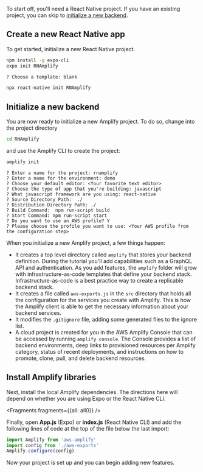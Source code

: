 To start off, you'll need a React Native project. If you have an existing project, you can skip to [initialize a new backend](#initialize-a-new-backend).

##  Create a new React Native app

To get started, initialize a new React Native project.

<BlockSwitcher>
<Block name="Expo">

```bash
npm install -g expo-cli  
expo init RNAmplify

? Choose a template: blank
```

</Block>
<Block name="React Native CLI">

```bash
npx react-native init RNAmplify
```

</Block>
</BlockSwitcher>

## Initialize a new backend

You are now ready to initialize a new Amplify project. To do so, change into the project directory

```bash
cd RNAmplify
```

and use the Amplify CLI to create the project:

```bash
amplify init
```

```console
? Enter a name for the project: rnamplify
? Enter a name for the environment: demo
? Choose your default editor: <Your favorite text editor>
? Choose the type of app that you're building: javascript
? What javascript framework are you using: react-native
? Source Directory Path:  ./
? Distribution Directory Path: ./
? Build Command:  npm run-script build
? Start Command: npm run-script start
? Do you want to use an AWS profile? Y
? Please choose the profile you want to use: <Your AWS profile from the configuration step>
```

When you initialize a new Amplify project, a few things happen:

- It creates a top level directory called `amplify` that stores your backend definition. During the tutorial you'll add capabilities such as a GraphQL API and authentication. As you add features, the `amplify` folder will grow with infrastructure-as-code templates that define your backend stack. Infrastructure-as-code is a best practice way to create a replicable backend stack.
- It creates a file called `aws-exports.js` in the `src` directory that holds all the configuration for the services you create with Amplify. This is how the Amplify client is able to get the necessary information about your backend services.
- It modifies the `.gitignore` file, adding some generated files to the ignore list.
- A cloud project is created for you in the AWS Amplify Console that can be accessed by running `amplify console`. The Console provides a list of backend environments, deep links to provisioned resources per Amplify category, status of recent deployments, and instructions on how to promote, clone, pull, and delete backend resources.

## Install Amplify libraries

Next, install the local Amplify dependencies. The directions here will depend on whether you are using Expo or the React Native CLI.


<Fragments fragments={{all: all0}} />

Finally, open __App.js__ (Expo) or __index.js__ (React Native CLI) and add the following lines of code at the top of the file below the last import:

```javascript
import Amplify from 'aws-amplify'
import config from './aws-exports'
Amplify.configure(config)
```

Now your project is set up and you can begin adding new features.
